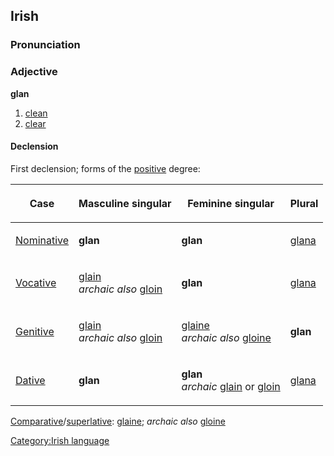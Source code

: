 ==Irish==
===Pronunciation===
{{IPA|[glan]}}
===Adjective===
'''glan'''
#[[clean]]
#[[clear]]
====Declension====
First declension; forms of the [[positive]] degree:
{|{{prettytable100}}
!Case
!Masculine singular
!Feminine singular
!Plural
|-
| [[Nominative]]
| '''glan'''
| '''glan'''
| [[glana]]
|-
| [[Vocative]]
| [[glain]]<br>''archaic also'' [[gloin]]
| '''glan'''
| [[glana]]
|-
| [[Genitive]]
| [[glain]]<br>''archaic also'' [[gloin]]
| [[glaine]]<br>''archaic also'' [[gloine]]
| '''glan'''
|-
| [[Dative]]
| '''glan'''
| '''glan'''<br>''archaic'' [[glain]] or [[gloin]]
| [[glana]]
|}

[[Comparative]]/[[superlative]]: [[glaine]]; ''archaic also'' [[gloine]]

[[Category:Irish language]]
